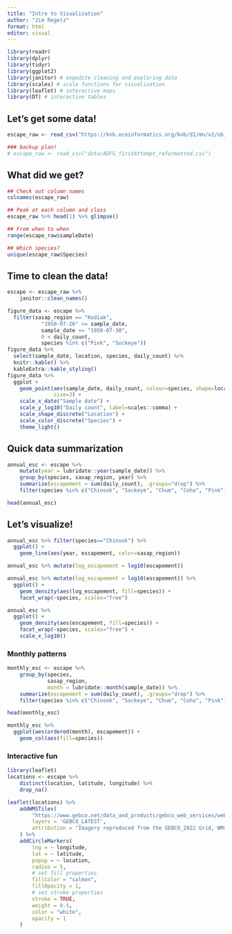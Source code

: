 ```yaml
---
title: "Intro to Visualization"
author: "Jim Regetz"
format: html
editor: visual
---
```


```r
library(readr)
library(dplyr)
library(tidyr)
library(ggplot2)
library(janitor) # expedite cleaning and exploring data
library(scales) # scale functions for visualization
library(leaflet) # interactive maps
library(DT) # interactive tables
```

## Let's get some data!

```r
escape_raw <- read_csv("https://knb.ecoinformatics.org/knb/d1/mn/v2/object/urn%3Auuid%3Af119a05b-bbe7-4aea-93c6-85434dcb1c5e")

### backup plan!
# escape_raw <- read_csv("data/ADFG_firstAttempt_reformatted.csv")
```

## What did we get?

```r
## Check out column names
colnames(escape_raw)
```

```r
## Peak at each column and class
escape_raw %>% head(1) %>% glimpse()
```

```r
## From when to when
range(escape_raw$sampleDate)
```

```r
## Which species?
unique(escape_raw$Species)
```

## Time to clean the data!

```r
escape <- escape_raw %>% 
    janitor::clean_names()
```

```r
figure_data <- escape %>%
  filter(sasap_region == "Kodiak",
           "1950-07-26" <= sample_date,
           sample_date <= "1950-07-30",
           0 < daily_count,
           species %in% c("Pink", "Sockeye"))
figure_data %>%
  select(sample_date, location, species, daily_count) %>%
  knitr::kable() %>%
  kableExtra::kable_styling()
figure_data %>%
  ggplot +
    geom_point(aes(sample_date, daily_count, colour=species, shape=location),
               size=3) +
    scale_x_date("Sample date") +
    scale_y_log10("Daily count", label=scales::comma) +
    scale_shape_discrete("Location") +
    scale_color_discrete("Species") +
    theme_light()
```

## Quick data summarization

```r
annual_esc <- escape %>%
    mutate(year = lubridate::year(sample_date)) %>%
    group_by(species, sasap_region, year) %>%
    summarize(escapement = sum(daily_count), .groups="drop") %>%
    filter(species %in% c("Chinook", "Sockeye", "Chum", "Coho", "Pink"))

head(annual_esc)
```

## Let's visualize!

```r
annual_esc %>% filter(species=="Chinook") %>%
  ggplot() +
    geom_line(aes(year, escapement, color=sasap_region)) 
```

```r
annual_esc %>% mutate(log_escapement = log10(escapement))
```

```r
annual_esc %>% mutate(log_escapement = log10(escapement)) %>%
  ggplot() +
    geom_density(aes(log_escapement, fill=species)) +
    facet_wrap(~species, scales="free")
```

```r
annual_esc %>%
  ggplot() +
    geom_density(aes(escapement, fill=species)) +
    facet_wrap(~species, scales="free") +
    scale_x_log10()
```

### Monthly patterns

```r
monthly_esc <- escape %>%
    group_by(species,
             sasap_region,
             month = lubridate::month(sample_date)) %>%
    summarize(escapement = sum(daily_count), .groups="drop") %>%
    filter(species %in% c("Chinook", "Sockeye", "Chum", "Coho", "Pink"))

head(monthly_esc)
```

```r
monthly_esc %>%
  ggplot(aes(ordered(month), escapement)) +
    geom_col(aes(fill=species))
```

### Interactive fun

```r
library(leaflet)
locations <- escape %>%
    distinct(location, latitude, longitude) %>%
    drop_na()

leaflet(locations) %>%
    addWMSTiles(
        "https://www.gebco.net/data_and_products/gebco_web_services/web_map_service/mapserv?request=getmap&service=wms&BBOX=-90,-180,90,360&crs=EPSG:4326&format=image/jpeg&layers=gebco_latest&width=1200&height=600&version=1.3.0",
        layers = 'GEBCO_LATEST',
        attribution = "Imagery reproduced from the GEBCO_2022 Grid, WMS 1.3.0 GetMap, www.gebco.net"
    ) %>%
    addCircleMarkers(
        lng = ~ longitude,
        lat = ~ latitude,
        popup = ~ location,
        radius = 5,
        # set fill properties
        fillColor = "salmon",
        fillOpacity = 1,
        # set stroke properties
        stroke = TRUE,
        weight = 0.5,
        color = "white",
        opacity = 1
    )
```

